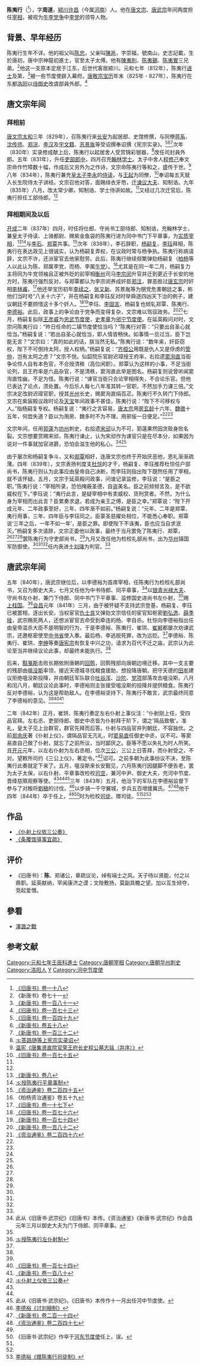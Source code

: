 {{Infobox Biography
| subject_name   = 陳夷行 
| image_name     = 
| image_size     = 
| image_caption  = 
| date_of_birth  = 8世纪
| place_of_birth = [[唐朝|唐朝]]
| date_of_death  = 844年10月3日
| place_of_death = [[唐朝|唐朝]]
| occupation     = 唐朝官員
}}

'''陈夷行'''（{{Bd|8世纪||844年|10月3日}}<ref name=BT18>[[:s:旧唐书/卷18|《旧唐书》卷一十八]]</ref>），字'''周道'''，[[颍川|颍川]][[许昌|许昌]]（今属[[河南|河南]]）人。他在[[唐文宗|唐文宗]]、[[唐武宗|唐武宗]]年间两度担任[[宰相|宰相]]，被视为[[牛李党争|牛李党争]]中[[李党|李党]]的领导人物。

== 背景、早年经历 ==
陈夷行生年不详。他的祖父叫[[陈忠|陈忠]]，父亲叫[[陳邕|陳邕]]，字崇福，號南山，史志記載，生於唐初，唐中宗神龍初進士，官至太子太傅。他有[[陳夷則|陳夷則]]、[[陈夷錫|陈夷錫]]、[[陈夷實|陈夷實]]三兄弟。<ref>《新唐书》卷七十一</ref>他这一支原本定居于江东，后世代客居颍川。元和七年（812年），陈夷行[[进士|进士]]及第，<ref name=NBT181>[[:s:新唐书/卷181|《新唐书》卷一百八十一]]</ref>被一些节度使辟入幕府。[[唐敬宗|唐敬宗]][[宝历_(唐朝)|宝历]]年末（825年 - 827年），陈夷行在东都[[洛阳|洛阳]]以[[侍御史|侍御史]]改虞部員外郎。<ref name=BT173>[[:s:旧唐书/卷173|《旧唐书》卷一百七十三]]</ref>

== 唐文宗年间 ==
=== 拜相前 ===
[[唐文宗|唐文宗]][[太和_(唐朝)|太和]]三年（829年），召陈夷行来[[长安|长安]]为起居郎、史馆修撰，与同僚[[蒋系|蒋系]]、[[沈传师|沈传师]]、[[郑浣|郑浣]]、[[李汉_(唐朝)|李汉]]及[[宇文籍|宇文籍]]、[[苏景胤|苏景胤]]等受诏撰奉诏撰《宪宗实录》。<ref>[[:s:旧唐书/卷149|《旧唐书》卷一百四十九]]</ref><ref>[[:s:新唐书/卷58|《新唐书》卷五十八]]</ref><ref>[[:s:新唐书/卷132|《新唐书》卷一百三十二]]</ref>次年（830年）实录修成献上后，陈夷行以起居舍人受赏锦彩银器，<ref>[[:s:答路随等上宪宗实录诏|:s:答路随等上宪宗实录诏]]</ref>改任司封員外郎。五年（831年），升任[[吏部|吏部]][[郎中_(官职)|郎中]]，四月召充[[翰林学士|翰林学士]]。太子中舍人[[程修己|程修己]]奉文宗命作竹障数十幅，作成后又另外为之作诗，文宗命陈夷行等和之，盛传于世。<ref>[[:s:唐集贤直院官荣王府长史程公墓志铭（并序）|温宪《唐集贤直院官荣王府长史程公墓志铭（并序）》]]</ref>八年（834年），陈夷行兼充[[皇太子|皇太子]][[李永_(唐朝)|李永]]的[[侍读|侍读]]，与[[王起_(唐朝)|王起]]为同僚，<ref>[[:s:旧唐书/卷175|《旧唐书》卷一百七十五]]</ref>奉诏每五天就入长生院侍太子讲经。文宗召他对答，面赐绯衣牙笏，迁[[谏议大夫|谏议大夫]]、知制诰。九年（835年）八月，改太常少卿，知制诰、学士侍讲如故。<ref name=BT173/>又经过几次迁官后，陈夷行担任工部侍郎。<ref name=NBT181/>

=== 拜相期间及以后 ===
[[开成|开成]]二年（837年）四月，时任将仕郎、守尚书工部侍郎、知制诰，充翰林学士，兼皇太子侍读、上骑都尉、赐紫金鱼袋的陈夷行进为同中书门下平章事，为[[实质宰相|实质宰相]]，<ref name=NBT8>[[:s:新唐书/卷8|《新唐书》卷八]]</ref><ref>[[:s:授陈夷行平章事制|:s:授陈夷行平章事制]]</ref>与[[李石_(唐朝)|李石]]、[[郑覃|郑覃]]共事。<ref>[[:s:资治通鉴/卷245|《资治通鉴》卷二百四十五]]</ref>次年（838年），李石辞职，[[杨嗣复|杨嗣复]]、[[李珏|李珏]]拜相，陈夷行在表达政见上很诚实，认为杨嗣复弄权，在议政时常与杨争执。陈夷行称病请辞，文宗不许，还派宦官去他家慰劳。此后，陈夷行继续频繁弹劾杨嗣复（[[柏杨|柏杨]]等人以此认为陈、郑属李党，而杨、李属[[牛党|牛党]]）。<ref>《柏杨资治通鉴》卷五十九</ref>尤其是在同一年二月，杨嗣复力主将同为牛党领袖且正被外贬的前宰相[[衡州|衡州]]司马[[李宗闵|李宗闵]]升官并迁到更近于长安的地方时，陈夷行强烈反对，与郑覃都认为李宗闵养成奸臣[[郑注|郑注]]，罪恶胜过[[唐玄宗|唐玄宗]]时奸相[[李林甫|李林甫]]，<ref name=BT17-2>[[:s:旧唐书/卷17下|《旧唐书》卷一十七下]]</ref>他还举宝历初年[[李续之|李续之]]、[[张又新|张又新]]、苏景胤等为朋党危害朝廷之事，称他们当时号“八关十六子”，并在杨嗣复和李珏反对时举舜逐四凶天下治的例子，建议朝廷不要顾惜这十多个奸人。<ref name=BT176>[[:s:旧唐书/卷176|《旧唐书》卷一百七十六]]</ref><ref name=NBT174>[[:s:新唐书/卷174|《新唐书》卷一百七十四]]</ref>李珏、[[李固言|李固言]]、杨嗣复也倾轧郑覃、陈夷行、[[李德裕|李德裕]]。此后，政事上的争论由于党争而变得复杂，文宗难以驾驭政务。<ref name=NBT182>[[:s:新唐书/卷182|《新唐书》卷一百八十二]]</ref><ref name=ZZTJ246>[[:s:资治通鉴/卷246|《资治通鉴》卷二百四十六]]</ref>七月，杨嗣复拟除[[王彦威_(唐朝)|王彦威]]为[[忠武节度使|忠武节度使]]，[[史孝章|史孝章]]为[[邠宁节度使|邠宁节度使]]。在延英殿问对时，文宗问陈夷行曰：“昨日任命的二镇节度使恰当吗？”陈夷行对答：“只要出自圣心就恰当。”杨嗣复说：“若出自圣心就恰当，即人情皆畅快。如事情一旦过当，臣下岂能无言？”文宗曰：“真的如此的话，朕当然无私。”陈夷行说：“数年来，奸臣窃权，陛下不可倒持太阿，授人权柄。”杨嗣复说：“[[齐桓公|齐桓公]]用既是仇人又是俘虏的[[管仲|管仲]]，岂有太阿之虑？”文宗不悦。仙韶院乐官尉迟璋授王府率，右拾遗[[窦洵直|窦洵直]]当衙争论伶人自有本色官，不合授清秩（高位闲职）。郑覃认为这样的小事，不足当衙论列，且王府率是六品杂官，不是清秩，窦洵直此举是图名。杨嗣复则说曾听闻窦洵直性幽，不足为怪。陈夷行说：“谏官当衙只合论宰相得失，不合论乐官。但他已表达了论点，须处置。今后乐人每七八年准其转一官职，不然加手力课三倍。”文宗决定改尉迟璋官职，授其[[光州|光州]]长史，赐窦洵直绢百疋。陈夷行不久转门下侍郎。文宗在紫宸殿议政时论及[[天宝_(唐朝)|天宝]]年间政事不甚佳，陈夷行说：“陛下不可移权与人。”指杨嗣复专权。杨嗣复说：“夷行之言容易，[[唐太宗|唐太宗]]用[[房玄龄|房玄龄]]十六年、[[魏徵|魏徵]]十五年，何尝失道？臣以为用房、魏多时不为不理，用邪佞一日便足。”<ref name=NBT181/><ref name=BT173/>

文宗年间，任用[[郭薳|郭薳]]为[[坊州|坊州]]刺史，右拾遗[[宋邧|宋邧]]认为不可，郭薳果然因贪赃身败名裂。文宗想要赏赐宋邧，陈夷行谏止，认为宋邧作为谏官只是在尽本分，如果因为说对一件事就加官进爵，恐怕会滋生他的私心。<ref name=NBT181/><ref name=BT173/>

由于屡次和杨嗣复争斗，又和[[郑覃|郑覃]]相好，连唐文宗也终于开始厌恶他，恩礼渐渐疏薄。四年（839年），文宗表扬判度支[[杜悰|杜悰]]的才干，杨嗣复、李珏推荐杜悰任户部尚书，陈夷行则认为此事应由皇帝自己决断，而李珏则指出陛下既然任用了宰相，就不该怀疑。五月，文宗于延英殿问政事，问谁记录监修，李珏说：“是臣之职。”陈夷行说：“宰相所录，恐怕掩蔽圣德，自盗美名。臣之前频频言及，是不欲威权在下。”李珏说：“夷行此言，是疑宰相中有卖威权、货刑赏者。不然，为什么身为宰相而出此言？臣累奏求退，若成为亲王之傅，是臣之幸。”郑覃说：“陛下开成元年、二年政事至好，三年、四年渐不如前。”杨嗣复说：“元年、二年是郑覃、夷行用事，三年、四年臣与李珏同之。臣蒙圣慈擢处相位，不能悉心奉职。郑覃说‘三年之后，一年不如一年’，是臣之罪。即使陛下不诛夷，臣也应当自求泯灭。”杨嗣复多次请辞，文宗正委他以政事，最终于当月罢免了陈夷行、郑覃，<ref name=NBT8/><ref name=BT176/><ref name=NBT174/>罢陈夷行为守吏部尚书，<ref name=ZZTJ246/>九月又改任他为检校礼部尚书，出为[[华州|华州]]镇国军防御使。<ref name=NBT181/><ref name=BT173/><ref name=BT17-2/>任内表进士[[刘瑑|刘瑑]]为判官。<ref name=NBT182/>

== 唐武宗年间 ==
五年（840年），唐武宗继位后，以李德裕为首席宰相，任陈夷行为检校礼部尚书，又召为御史大夫，七月又任他为中书侍郎、同平章事，<ref>此从《旧唐书·武宗纪》《旧唐书》本传。《资治通鉴》《新唐书·武宗纪》作会昌元年三月以御史大夫为门下侍郎、同平章事。</ref>以[[银青光禄大夫|银青光禄大夫]]、守尚书左仆射、兼门下侍郎、同中书门下平章事、监修国史进尚书左仆射，<ref name=NBT181/>赐[[上柱国|上柱国]]。<ref>[[:s:授陈夷行左仆射制|:s:授陈夷行左仆射制]]</ref>[[会昌_(唐朝)|会昌]]元年（841年）三月，由于被怀疑不支持武宗登基，杨嗣复、李珏已被罢相，逐出长安。当权宦官[[仇士良|仇士良]]又弹劾文宗信任的宦官知枢密[[劉弘逸|劉弘逸]]、[[薛季稜|薛季稜]]，武宗赐死两人，还想派宦官去命受到牵连的杨、李自杀。杜悰向李德裕指出任由皇帝滥杀大臣不是明智的行为，于是李德裕、陈夷行、崔珙、[[崔郸|崔郸]]都屡次劝谏武宗，还邀枢密使至[[中书省|中书省]]使入奏。最后杨、李逃脱死罪，改为远贬。<ref name=ZZTJ246/>李德裕、陈夷行、崔珙、[[李绅|李绅]]等奏[[唐宪宗|唐宪宗]]有恢复中兴之功，请求为百代不迁之庙，武宗认为此论至当并继续议论此事，却最终未能执行。<ref name=BT18/>

后来，[[黠戛斯|黠戛斯]]击败长期依附唐朝的[[回鹘|回鹘]]，回鹘残部向唐朝边境迁移。其中一支主要的残部由[[嗢没斯|嗢没斯]]率领，接近天德城寻找粮食援助，想投降唐朝。把守天德的[[田牟|田牟]]建议拒绝嗢没斯投降，并由朝廷军队联合[[吐谷浑|吐谷浑]]、[[沙陀|沙陀]]、[[党项|党项]]部落攻击嗢没斯。八月和闰八月，朝廷议论此事时，李德裕则主张接受嗢没斯的投降并提供粮食。陈夷行反对李德裕，认为这是帮助敌人。在李德裕坚持下，陈夷行不敢言，武宗最终同意了李德裕的意见。<ref name=ZZTJ246/><ref>[[:s:旧唐书/卷174|《旧唐书》卷一百七十四]]</ref><ref>[[:s:新唐书/卷180|《新唐书》卷一百八十]]</ref>

二年（842年）正月，崔珙、陈夷行奏定左右仆射上事仪注：“仆射刚上任，受四品官拜。左右丞、吏部侍郎、御史中丞皆为仆射拜于阶下，谓之'隔品致敬'。准礼，皇太子见上台群官，群官先拜而后答。仆射与四品官并列朝廷，不容独优。之前[[郑余庆|郑余庆]]著《仆射上仪》，谓隔品官无亢礼，时[[窦易直|窦易直]]任御史中丞，议不可。等窦易直自己做了仆射，就忘了之前所议，当时鄙厌之。臣等不愿以失礼为时人所笑。且[[开元|开元]]元年，以左右仆射为左右丞相，位次[[三公|三公]]，三公上日答拜，而仆射受之，不对。望敕所司约《三公上仪》，著定令。”<ref>[[:s:仆射上仪依三公奏|:s:仆射上仪依三公奏]]</ref>诏可。之前多朝为此事纷议不决，至陈夷行此奏就定下来了。五月，嗢没斯来长安觐见，六月陈夷行因腿脚不便告老，罢为太子太保，以右仆射、平章事改检校[[司空|司空]]，兼河中尹、御史大夫，充河中节度、晋绛慈隰观察等使。<ref name=NBT8/><ref name=ZZTJ246/><ref>此从《旧唐书·武宗纪》。《旧唐书》本传作十一月出任河中节度使。</ref>三年（843年）五月，他治下的军队在李德裕监督下参与了对叛将[[劉稹|劉稹]]的讨伐，<ref>[[:s:讨刘稹制|李德裕《讨刘稹制》]]</ref>以步骑一千守翼城，步兵五百增援冀氏。<ref>[[:s:新唐书/卷214|《新唐书》卷二百一十四]]</ref><ref>[[:s:资治通鉴/卷247|《资治通鉴》卷二百四十七]]</ref>他于四年（844年）卒于任上，<ref name=NBT181/><ref>《旧唐书·武宗纪》作卒于[[河东节度使|河东节度使]]任上，误。</ref>时为检校[[司徒|司徒]]。赠司徒。<ref name=BT18/><ref name=BT173/><ref>[[:s:赠陈夷行司徒制|李德裕《赠陈夷行司徒制》]]</ref>

== 作品 ==
*[[:s:仆射上仪依三公奏|《仆射上仪依三公奏》]]
*[[:s:条覆馆驿事宜疏|《条覆馆驿事宜疏》]]

== 评价 ==
*《旧唐书》：'''陈'''、郑诸公，章疏议论，绰有端士之风。天子待以贤能，付之以鼎职。延英献纳，罕闻康济之谟；文陛敷扬，莫副具瞻之望。加以互生倾夺，竞起爱憎。

== 參看 ==
*[[澤潞之戰|澤潞之戰]]

== 参考文献 ==
{{reflist|2}}
{{start box}}
{{s-before|[[李德裕|李德裕]]}}
{{s-title|[[唐朝|唐朝]][[尚书左仆射|尚书左仆射]]|（非宰相）<br>842年—843年}}
{{s-after|[[王起_(唐朝)|王起]]}}
{{end box}}

{{DEFAULTSORT:C}}
[[Category:元和七年壬辰科進士|Category:元和七年壬辰科進士]]
[[Category:唐朝宰相|Category:唐朝宰相]]
[[Category:唐朝华州刺史|Category:唐朝华州刺史]]
[[Category:洛阳人|Category:洛阳人]]
[[Category:颍川陈氏|Y]]
[[Category:河中节度使|Category:河中节度使]]